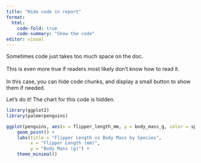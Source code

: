 ```yaml
---
title: "Hide code in report"
format:
  html:
    code-fold: true
    code-summary: "Show the code"
editor: visual
---
```


Sometimes code just takes too much space on the doc.\
\
This is even more true if readers most likely don't know how to read it.\
\
In this case, you can hide code chunks, and display a small button to show them if needed.

Let's do it! The chart for this code is hidden.

```r
library(ggplot2)
library(palmerpenguins)

ggplot(penguins, aes(x = flipper_length_mm, y = body_mass_g, color = species)) +
    geom_point() +
    labs(title = "Flipper Length vs Body Mass by Species",
         x = "Flipper Length (mm)",
         y = "Body Mass (g)") +
    theme_minimal()
```

